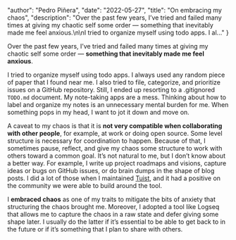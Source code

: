 
  "author": "Pedro Piñera",
  "date": "2022-05-27",
  "title": "On embracing my chaos",
  "description": "Over the past few years, I’ve tried and failed many times at giving my chaotic self some order — something that inevitably made me feel anxious.\n\nI tried to organize myself using todo apps. I al..."
}




Over the past few years, I’ve tried and failed many times at giving my chaotic self some order — **something that inevitably made me feel anxious**.

I tried to organize myself using todo apps. I always used any random piece of paper that I found near me. I also tried to file, categorize, and prioritize issues on a GitHub repository. Still, I ended up resorting to a .gitignored `TODO.md` document. My note-taking apps are a mess. Thinking about how to label and organize my notes is an unnecessary mental burden for me. When something pops in my head, I want to jot it down and move on.

A caveat to my chaos is that it is **not very compatible when collaborating with other people**, for example, at work or doing open source. Some level structure is necessary for coordination to happen. Because of that, I sometimes pause, reflect, and give my chaos some structure to work with others toward a common goal. It’s not natural to me, but I don’t know about a better way. For example, I write up project roadmaps and visions, capture ideas or bugs on GitHub issues, or do brain dumps in the shape of blog posts. I did a lot of those when I maintained [Tuist](https://tuist.io), and it had a positive on the community we were able to build around the tool.

I **embraced chaos** as one of my traits to mitigate the bits of anxiety that structuring the chaos brought me. Moreover, I adopted a tool like Logseq that allows me to capture the chaos in a raw state and defer giving some shape later. I usually do the latter if it’s essential to be able to get back to in the future or if it’s something that I plan to share with others.




    